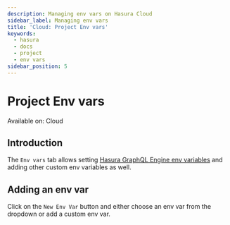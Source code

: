 ```yaml
---
description: Managing env vars on Hasura Cloud
sidebar_label: Managing env vars
title: 'Cloud: Project Env vars'
keywords:
  - hasura
  - docs
  - project
  - env vars
sidebar_position: 5
---
```



# Project Env vars

<div className='badge badge--primary heading-badge'>Available on: Cloud</div>

## Introduction

The `Env vars` tab allows setting
[Hasura GraphQL Engine env variables](/deployment/graphql-engine-flags/reference.mdx#command-flags) and adding other
custom env variables as well.

## Adding an env var

Click on the `New Env Var` button and either choose an env var from the dropdown or add a custom env var.

<Thumbnail src='/img/projects/new-envvars.png' alt='add env var options' width='1200px' />

<Thumbnail src='/img/projects/add-env-var.png' alt='add env var options' width='1200px' />
